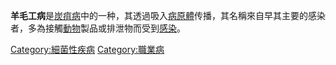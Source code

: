 {{unreferenced|time=2018-05-31T05:43:38+00:00}}
{{medical}}
'''羊毛工病'''是[[炭疽病|炭疽病]]中的一种，其透過吸入[[病原體|病原體]]传播，其名稱來自早其主要的感染者，多為接觸[[動物|動物]]製品或排泄物而受到[[感染|感染]]。

{{醫學小作品}}

[[Category:細菌性疾病|Category:細菌性疾病]]
[[Category:職業病|Category:職業病]]